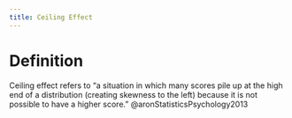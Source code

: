 ```yaml
---
title: Ceiling Effect
---
```



# Definition

Ceiling effect refers to "a situation in which many scores pile up at the high end of a distribution (creating skewness to the left) because it is not possible to have a higher score." @aronStatisticsPsychology2013 